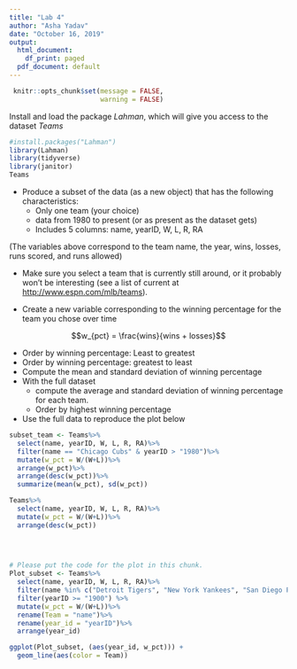 ```yaml
---
title: "Lab 4"
author: "Asha Yadav"
date: "October 16, 2019"
output:
  html_document:
    df_print: paged
  pdf_document: default
---
```


```r
 knitr::opts_chunk$set(message = FALSE, 
                       warning = FALSE)
```


Install and load the package *Lahman*, which will give you access to the dataset *Teams*

```r
#install.packages("Lahman")
library(Lahman)
library(tidyverse)
library(janitor)
Teams
```
* Produce a subset of the data (as a new object) that has the following characteristics:
    + Only one team (your choice)
    + data from 1980 to present (or as present as the dataset gets)
    + Includes 5 columns: name, yearID, W, L, R, RA

(The variables above correspond to the team name, the year, wins, losses, runs scored, and runs allowed)

* Make sure you select a team that is currently still around, or it probably
won't be interesting (see a list of current at [http://www.espn.com/mlb/teams](http://www.espn.com/mlb/teams)).

* Create a new variable corresponding to the winning percentage for the team 
  you chose over time

$$w_{pct} = \frac{wins}{wins + losses}$$

* Order by winning percentage: Least to greatest
* Order by winning percentage: greatest to least
* Compute the mean and standard deviation of winning percentage
* With the full dataset
  + compute the average and standard deviation of winning percentage for each team. 
  + Order by highest winning percentage
* Use the full data to reproduce the plot below

```r
subset_team <- Teams%>%
  select(name, yearID, W, L, R, RA)%>%
  filter(name == "Chicago Cubs" & yearID > "1980")%>%
  mutate(w_pct = W/(W+L))%>%
  arrange(w_pct)%>%
  arrange(desc(w_pct))%>%
  summarize(mean(w_pct), sd(w_pct))

Teams%>%
  select(name, yearID, W, L, R, RA)%>%
  mutate(w_pct = W/(W+L))%>%
  arrange(desc(w_pct))

  
  


```


```r
# Please put the code for the plot in this chunk.
Plot_subset <- Teams%>%
  select(name, yearID, W, L, R, RA)%>%
  filter(name %in% c("Detroit Tigers", "New York Yankees", "San Diego Padres"))%>%
  filter(yearID >= "1900") %>%
  mutate(w_pct = W/(W+L))%>%
  rename(Team = "name")%>%
  rename(year_id = "yearID")%>%
  arrange(year_id)

ggplot(Plot_subset, (aes(year_id, w_pct))) +
  geom_line(aes(color = Team))
  
  

  
  
  
  
  



```








